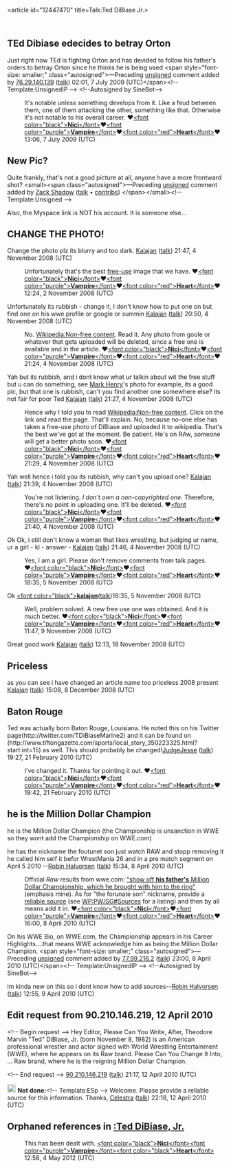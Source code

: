 <article id="12447470" title=Talk:Ted DiBiase Jr.>
	<talkpage id="12447470" title="Talk:Ted DiBiase Jr.">
{{Talk header}}
{{ArticleHistory
|action1=GAN
|action1date=15:38, 22 August 2009 (UTC)
|action1link=Talk:Ted DiBiase, Jr./GA1
|action1result=listed
|action1oldid=309008604
|action2=GTC
|action2date=16:15, 22 September 2009
|action2link=Wikipedia:Featured topic candidates/The Legacy/archive1
|action2result=promoted
|action2oldid=315313209
|ftname=The Legacy
|currentstatus=GA
|topic=everydaylife
}}
{{WikiProjectBannerShell|blp=yes|1=
{{WikiProject Biography|living=yes|class=GA|sports-work-group=yes|sports-priority=low|listas=Dibiase, Ted, Jr.}}
{{WikiProject Professional wrestling|class=GA|importance=Low}}
{{WikiProject United States|class=GA|importance=Low|MS=yes|MS-importance=Low|listas=Dibiase, Ted, Jr.}}
}}

== TEd Dibiase edecides to betray Orton ==
Just right now TEd is fighting Orton and has devided to follow his father's orders to betray Orton since he thinks he is being used  &lt;span style=&quot;font-size: smaller;&quot; class=&quot;autosigned&quot;&gt;—Preceding [[Wikipedia:Signatures|unsigned]] comment added by [[Special:Contributions/76.29.140.139|76.29.140.139]] ([[User talk:76.29.140.139|talk]]) 02:01, 7 July 2009 (UTC)&lt;/span&gt;&lt;!-- Template:UnsignedIP --&gt; &lt;!--Autosigned by SineBot--&gt;
:It's notable unless something develops from it. Like a feud between them, one of them attacking the other, something like that. Otherwise it's not notable to his overall career. ♥[[User:NiciVampireHeart|&lt;font color=&quot;black&quot;&gt;'''Nici'''&lt;/font&gt;]]♥[[User_talk:NiciVampireHeart|&lt;font color=&quot;purple&quot;&gt;'''Vampire'''&lt;/font&gt;]]♥[[Special:Contributions/NiciVampireHeart|&lt;font color=&quot;red&quot;&gt;'''Heart'''&lt;/font&gt;]]♥ 13:06, 7 July 2009 (UTC)

== New Pic? ==

Quite frankly, that's not a good picture at all, anyone have a more frontward shot? &lt;small&gt;&lt;span class=&quot;autosigned&quot;&gt;—Preceding [[Wikipedia:Signatures|unsigned]] comment added by [[User:Zack Shadow|Zack Shadow]] ([[User talk:Zack Shadow|talk]] • [[Special:Contributions/Zack Shadow|contribs]]) &lt;/span&gt;&lt;/small&gt;&lt;!-- Template:Unsigned --&gt;

Also, the Myspace link is NOT his account.  It is someone else...

== CHANGE THE PHOTO! ==

Change the photo plz its blurry and too dark.  [[User:Kalajan|Kalajan]] ([[User talk:Kalajan|talk]]) 21:47, 4 November 2008 (UTC)
:Unfortunately that's the best [[Wikipedia:Non-free content|free-use]] image that we have. ♥[[User:NiciVampireHeart|&lt;font color=&quot;black&quot;&gt;'''Nici'''&lt;/font&gt;]]♥[[User_talk:NiciVampireHeart|&lt;font color=&quot;purple&quot;&gt;'''Vampire'''&lt;/font&gt;]]♥[[Special:Contributions/NiciVampireHeart|&lt;font color=&quot;red&quot;&gt;'''Heart'''&lt;/font&gt;]]♥ 12:24, 2 November 2008 (UTC)

Unfortunately its rubbish - change it, I don't know how to put one on but find one on his wwe profile or google or summin [[User:Kalajan|Kalajan]] ([[User talk:Kalajan|talk]]) 20:50, 4 November 2008 (UTC)
:No. [[WP:FU|Wikipedia:Non-free content]]. Read it. Any photo from goole or whatever that gets uploaded will be deleted, since a free one is available and in the article. ♥[[User:NiciVampireHeart|&lt;font color=&quot;black&quot;&gt;'''Nici'''&lt;/font&gt;]]♥[[User_talk:NiciVampireHeart|&lt;font color=&quot;purple&quot;&gt;'''Vampire'''&lt;/font&gt;]]♥[[Special:Contributions/NiciVampireHeart|&lt;font color=&quot;red&quot;&gt;'''Heart'''&lt;/font&gt;]]♥ 21:24, 4 November 2008 (UTC)

Yah but its rubbish, and i dont know what ur talkin about wit the free stuff but u can do something, see [[Mark Henry]]'s photo for example, its a good pic, but that one is rubbish, can't you find another one somewhere else? its not fair for poor Ted [[User:Kalajan|Kalajan]] ([[User talk:Kalajan|talk]]) 21:27, 4 November 2008 (UTC)
:Hence why I told you to read [[WP:FU|Wikipedia:Non-free content]]. Click on the link and read the page. That'll explain. No, because no-one else has taken a free-use photo of DiBiase and uploaded it to wikipedia. That's the best we've got at the moment. Be patient. He's on RAw, someone will get a better photo soon. ♥[[User:NiciVampireHeart|&lt;font color=&quot;black&quot;&gt;'''Nici'''&lt;/font&gt;]]♥[[User_talk:NiciVampireHeart|&lt;font color=&quot;purple&quot;&gt;'''Vampire'''&lt;/font&gt;]]♥[[Special:Contributions/NiciVampireHeart|&lt;font color=&quot;red&quot;&gt;'''Heart'''&lt;/font&gt;]]♥ 21:29, 4 November 2008 (UTC)

Yah well hence i told you its rubbish, why can't you upload one? [[User:Kalajan|Kalajan]] ([[User talk:Kalajan|talk]]) 21:39, 4 November 2008 (UTC)
:You're not listening. ''I don't own a non-copyrighted one.'' Therefore, there's no point in uploading one. It'll be deleted. ♥[[User:NiciVampireHeart|&lt;font color=&quot;black&quot;&gt;'''Nici'''&lt;/font&gt;]]♥[[User_talk:NiciVampireHeart|&lt;font color=&quot;purple&quot;&gt;'''Vampire'''&lt;/font&gt;]]♥[[Special:Contributions/NiciVampireHeart|&lt;font color=&quot;red&quot;&gt;'''Heart'''&lt;/font&gt;]]♥ 21:40, 4 November 2008 (UTC)

Ok Ok, i still don't know a woman that likes wrestling, but judging ur name, ur a girl - kl - answer - [[User:Kalajan|Kalajan]] ([[User talk:Kalajan|talk]]) 21:46, 4 November 2008 (UTC)
:Yes, I am a girl. Please don't remove comments from talk pages. ♥[[User:NiciVampireHeart|&lt;font color=&quot;black&quot;&gt;'''Nici'''&lt;/font&gt;]]♥[[User_talk:NiciVampireHeart|&lt;font color=&quot;purple&quot;&gt;'''Vampire'''&lt;/font&gt;]]♥[[Special:Contributions/NiciVampireHeart|&lt;font color=&quot;red&quot;&gt;'''Heart'''&lt;/font&gt;]]♥ 18:35, 5 November 2008 (UTC)

Ok [[User:kalajan|&lt;font color=&quot;black&quot;&gt;'''kalajan''']]([[User_talk:kalajan|talk]])18:35, 5 November 2008 (UTC)
:Well, problem solved. A new free use one was obtained. And it is much better. ♥[[User:NiciVampireHeart|&lt;font color=&quot;black&quot;&gt;'''Nici'''&lt;/font&gt;]]♥[[User_talk:NiciVampireHeart|&lt;font color=&quot;purple&quot;&gt;'''Vampire'''&lt;/font&gt;]]♥[[Special:Contributions/NiciVampireHeart|&lt;font color=&quot;red&quot;&gt;'''Heart'''&lt;/font&gt;]]♥ 11:47, 9 November 2008 (UTC)
Great good work [[User:Kalajan|Kalajan]] ([[User talk:Kalajan|talk]]) 12:13, 18 November 2008 (UTC)

==Priceless==
as you can see i have changed an article name too priceless 2008 present [[User:Kalajan|Kalajan]] ([[User talk:Kalajan|talk]]) 15:08, 8 December 2008 (UTC)


== Baton Rouge ==

Ted was actually born Baton Rouge, Louisiana. He noted this on his Twitter page(http://twitter.com/TDiBiaseMarine2) and it can be found on (http://www.tiftongazette.com/sports/local_story_350223325.html?start:int=15) as well. This should probably be changed![[User:JudgeJesse|JudgeJesse]] ([[User talk:JudgeJesse|talk]]) 19:27, 21 February 2010 (UTC)
:{{Done}} I've changed it. Thanks for pointing it out. ♥[[User:NiciVampireHeart|&lt;font color=&quot;black&quot;&gt;'''Nici'''&lt;/font&gt;]]♥[[User_talk:NiciVampireHeart|&lt;font color=&quot;purple&quot;&gt;'''Vampire'''&lt;/font&gt;]]♥[[Special:Contributions/NiciVampireHeart|&lt;font color=&quot;red&quot;&gt;'''Heart'''&lt;/font&gt;]]♥ 19:42, 21 February 2010 (UTC)

== he is the Million Dollar Champion ==

he is the Million Dollar Champion (the Championship is unsanction in WWE so they wont add the Championship on WWE.com)

he has the nickname the foutunet son just watch RAW and stopp removing it he called him self it befor WrestMania 26 and in a pre match segment on April 5 2010 --[[User:Robin Halvorsen|Robin Halvorsen]] ([[User talk:Robin Halvorsen|talk]]) 15:34, 8 April 2010 (UTC)
:Official ''Raw'' results from wwe.com: [http://www.wwe.com/shows/raw/results/14041804/ &quot;show off '''his father's''' Million Dollar Championship, which he brought with him to the ring&quot;] (emphasis mine). As for &quot;the forunate son&quot; nickname, provide a [[WP:RS|reliable source]] (see [[WP:PW/SG#Sources]] for a listing) and then by all means add it in. ♥[[User:NiciVampireHeart|&lt;font color=&quot;black&quot;&gt;'''Nici'''&lt;/font&gt;]]♥[[User_talk:NiciVampireHeart|&lt;font color=&quot;purple&quot;&gt;'''Vampire'''&lt;/font&gt;]]♥[[Special:Contributions/NiciVampireHeart|&lt;font color=&quot;red&quot;&gt;'''Heart'''&lt;/font&gt;]]♥ 16:00, 8 April 2010 (UTC)

On his WWE Bio, on WWE.com, the Championship appears in his Career Highlights....that means WWE acknowledge him as being the Million Dollar Champion.  &lt;span style=&quot;font-size: smaller;&quot; class=&quot;autosigned&quot;&gt;—Preceding [[Wikipedia:Signatures|unsigned]] comment added by [[Special:Contributions/77.99.216.2|77.99.216.2]] ([[User talk:77.99.216.2|talk]]) 23:00, 8 April 2010 (UTC)&lt;/span&gt;&lt;!-- Template:UnsignedIP --&gt; &lt;!--Autosigned by SineBot--&gt;

im kinda new on this so i dont know how to add sources--[[User:Robin Halvorsen|Robin Halvorsen]] ([[User talk:Robin Halvorsen|talk]]) 12:55, 9 April 2010 (UTC)

== Edit request from 90.210.146.219, 12 April 2010 ==

{{tld|editsemiprotected}}
&lt;!-- Begin request --&gt;
Hey Editor, Please Can You Write, After, Theodore Marvin &quot;Ted&quot; DiBiase, Jr. (born November 8, 1982) is an American professional wrestler and actor signed with World Wrestling Entertainment (WWE), where he appears on its Raw brand. Please Can You Change It Into, ... Raw brand, where he is the reigning Million Dollar Champion.

&lt;!-- End request --&gt;
[[Special:Contributions/90.210.146.219|90.210.146.219]] ([[User talk:90.210.146.219|talk]]) 21:17, 12 April 2010 (UTC)

[[File:Red information icon with gradient background.svg|20px|link=|alt=]] '''Not done:'''&lt;!-- Template:ESp --&gt; Welcome. Please provide a reliable source for this information. Thanks, [[User:Celestra|Celestra]] ([[User talk:Celestra|talk]]) 22:18, 12 April 2010 (UTC)

== Orphaned references in [[:Ted DiBiase, Jr.]] ==

{{hidden|Orphaned references|
I check pages listed in [[:Category:Pages with incorrect ref formatting]] to try to fix reference errors. One of the things I do is look for content for [[User:AnomieBOT/docs/OrphanReferenceFixer|orphaned references]] in wikilinked articles. I have found content for some of [[:Ted DiBiase, Jr.]]'s orphans, the problem is that I found more than one version. I can't determine which (if any) is correct for ''this'' article, so I am asking for a sentient editor to look it over and copy the correct ref content into this article.

&lt;b&gt;Reference named &quot;Cage&quot;:&lt;/b&gt;&lt;ul&gt;
&lt;li&gt;From [[Marty Jannetty]]: {{cite web|url=http://www.cagematch.net/?id=2&amp;nr=988&amp;name=Marty+Jannetty|title=Cagematch profile}}&lt;/li&gt;
&lt;li&gt;From [[Jim Duggan]]: {{cite web |url=http://www.cagematch.de/?id=2&amp;nr=1107 |title=Cagematch profile}}&lt;/li&gt;
&lt;li&gt;From [[Dynamite Kid]]: {{cite web|url=http://www.cagematch.de/?id=2&amp;nr=1021|title=Cagematch profile}}&lt;/li&gt;
&lt;li&gt;From [[Nick Dinsmore]]: {{cite web|url=http://www.cagematch.de/?id=2&amp;nr=125|title=Cagematch profile}}&lt;/li&gt;
&lt;li&gt;From [[Mike Bucci]]: {{cite web|url=http://cagematch.de/?id=2&amp;nr=192|title=Cagematch profile|publisher=Cagematch|accessdate=2010-02-23}}&lt;/li&gt;
&lt;li&gt;From [[Sylvain Grenier]]: {{cite web|url=http://www.cagematch.net/?id=2&amp;nr=82&amp;name=Sylvan+Grenier|title=Cagematch profile}}&lt;/li&gt;
&lt;li&gt;From [[Alberto Del Rio]]: {{cite web|url=http://www.cagematch.de/?id=2&amp;nr=1407&amp;gimmick=Dos+Caras+Jr.|title=Cagematch profile}}&lt;/li&gt;
&lt;li&gt;From [[Ron Simmons]]: {{cite web|url=http://cagematch.net/?id=2&amp;nr=715&amp;gimmick=Ron+Simmons|title=Cagematch profile}}&lt;/li&gt;
&lt;li&gt;From [[Claudio Castagnoli]]: {{cite web|url=http://cagematch.de/?id=2&amp;nr=257|title=Cagematch profile|accessdate=2009-12-16|publisher=Cagematch}} {{verify credibility|failed=y|date=April 2012}}&lt;/li&gt;
&lt;li&gt;From [[Scott Garland (wrestler)]]: {{cite web|url=http://www.cagematch.de/?id=2&amp;nr=527&amp;name=Scotty+2+Hotty|title=Cagematch profile}}&lt;/li&gt;
&lt;li&gt;From [[Sheamus]]: {{Cite web|url=http://www.cagematch.de/?id=2&amp;nr=2641&amp;name=Sheamus+O'Shaunessy|title=Sheamus|publisher=Cagematch|accessdate=2009-12-15}} {{verify credibility|failed=yes|date=May 2012}}&lt;/li&gt;
&lt;li&gt;From [[Yoshihiro Tajiri]]: {{cite web|url=http://cagematch.de/?id=2&amp;nr=54|title=Cagematch.net profile |accessdate=2010-01-24|publisher=Cagematch}}&lt;/li&gt;
&lt;li&gt;From [[Scott Irwin]]: {{cite web|url=http://www.cagematch.de/?id=2&amp;nr=1574&amp;name=Scott+Irwin|title=Cagematch profile}}&lt;/li&gt;
&lt;li&gt;From [[Monty Sopp]]: {{cite web|url=http://www.cagematch.net/?id=2&amp;nr=1081&amp;name=Billy|title=Cagematch profile}}&lt;/li&gt;
&lt;li&gt;From [[Brian Gerard James]]: {{cite web|url=http://www.cagematch.de/?id=2&amp;nr=760&amp;gimmick=BG+James|title=Cagematch profile}} {{verify credibility|failed=y|date=May 2012}}&lt;/li&gt;
&lt;li&gt;From [[Kevin Nash]]: {{cite web|url=http://www.cagematch.de/?id=2&amp;nr=429|title=Cagematch profile}}&lt;/li&gt;
&lt;li&gt;From [[Ryback (wrestler)]]: {{cite web|url=http://www.cagematch.de/?id=2&amp;nr=2624|title=Cagematch profile}}&lt;/li&gt;
&lt;li&gt;From [[Sean Morley]]: {{cite web|url=http://www.cagematch.de/?id=2&amp;nr=588&amp;gimmick=Val+Venis|title=Cagematch profile}}&lt;/li&gt;
&lt;li&gt;From [[Ron Killings]]: {{cite web|url=http://www.cagematch.de/?id=2&amp;nr=200|title=Cagematch profile}}&lt;/li&gt;
&lt;li&gt;From [[Darren Young (wrestler)]]: {{Cite web|url=http://www.cagematch.de/?id=2&amp;nr=2040|title=Cagematch profile|accessdate=March 4, 2010|work=Cagematch}}&lt;/li&gt;
&lt;li&gt;From [[Ted DiBiase]]: {{cite web|url=http://www.cagematch.de/?id=2&amp;nr=1034|title=Cagematch profile}}&lt;/li&gt;
&lt;li&gt;From [[Scott Steiner]]: {{cite web|url=http://www.cagematch.de/?id=2&amp;nr=844|title=Cagematch profile}}&lt;/li&gt;
&lt;li&gt;From [[Chuck Palumbo]]: {{cite web|url=http://www.cagematch.de/?id=2&amp;nr=74&amp;view=erfolge|title=Cagematch profile}}&lt;/li&gt;
&lt;li&gt;From [[Shawn Daivari]]: {{cite web|url=http://cagematch.de/?id=2&amp;nr=769|title=Cagematch profile|accessdate=2009-09-13}}&lt;/li&gt;
&lt;li&gt;From [[René Goguen]]: {{Cite web|url=http://www.cagematch.de/?id=2&amp;nr=813|title=Cagematch profile}} {{verify credibility|date=January 2011}}&lt;/li&gt;
&lt;li&gt;From [[Charles Wright (wrestler)]]: {{cite web|url=http://www.cagematch.de/?id=2&amp;nr=901&amp;name=Godfather|title=Cagematch profile}}&lt;/li&gt;
&lt;li&gt;From [[John Layfield]]: {{cite web|url=http://www.cagematch.de/?id=2&amp;nr=193&amp;gimmick=John+Bradshaw+Layfield|title=Cagematch profile}}&lt;/li&gt;
&lt;li&gt;From [[Carly Colón]]: {{cite web|url=http://www.cagematch.de/?id=2&amp;nr=208|title=Cagematch profile}} {{verify credibility|failed=yes|date=April 2012}}&lt;/li&gt;
&lt;li&gt;From [[Shane McMahon]]: {{cite web|url=http://www.cagematch.de/?id=2&amp;nr=548|title=Cagematch profile}}&lt;/li&gt;
&lt;li&gt;From [[Tazz]]: {{cite web|url=http://www.cagematch.de/?id=2&amp;nr=446|title=Cagematch profile}}&lt;/li&gt;
&lt;li&gt;From [[Dustin Rhodes]]: {{cite web|url=http://www.cagematch.de/?id=2&amp;nr=917&amp;name=Goldust|title=Cagematch profile}}&lt;/li&gt;
&lt;li&gt;From [[Armando Estrada]]: {{cite web|url=http://www.cagematch.de/?id=2&amp;nr=3093&amp;name=Armando+Estrada|title=Cagematch profile}}&lt;/li&gt;
&lt;li&gt;From [[William Regal]]: {{cite web|url=http://www.cagematch.de/?id=2&amp;nr=594|title=Cagematch profile}}&lt;/li&gt;
&lt;li&gt;From [[Rick Steiner]]: {{cite web|url=http://www.cagematch.de/?id=2&amp;nr=201|title=Rick Steiner's Cagematch profile}} {{verify credibility|failed=yes|date=April 2012}}&lt;/li&gt;
&lt;li&gt;From [[Lance Storm]]: {{cite web|url=http://www.cagematch.de/?id=2&amp;nr=311&amp;gimmick=Lance+Storm|title=Cagematch profile}} {{verify credibility|failed=y|date=April 2012}}&lt;/li&gt;
&lt;li&gt;From [[Michael McGillicutty]]: {{cite web|url=http://www.cagematch.de/?id=2&amp;nr=5271|title=Cagematch profile}}&lt;/li&gt;
&lt;li&gt;From [[Consequences Creed]]: {{cite web|url=http://www.cagematch.de/?id=2&amp;nr=4955|title=Cagematch profile}}&lt;/li&gt;
&lt;li&gt;From [[Rob Van Dam]]: {{cite web|url=http://www.cagematch.de/?id=2&amp;nr=866&amp;gimmick=Rob+Van+Dam|title=Cagematch profile}}&lt;/li&gt;
&lt;li&gt;From [[Chris Jericho]]: {{cite web|url=http://www.cagematch.de/?id=2&amp;nr=758|title=Cagematch profile}}&lt;/li&gt;
&lt;li&gt;From [[Brodie Lee]]: {{cite web|url=http://cagematch.de/?id=2&amp;nr=5244|title=Cagematch profile|work=Cagematch|accessdate=2010-05-31}}&lt;/li&gt;
&lt;li&gt;From [[Rey Mysterio]]: {{cite web|url=http://www.cagematch.de/?id=2&amp;nr=604|title=Cagematch profile}}&lt;/li&gt;
&lt;li&gt;From [[Paul London]]: {{cite web|url=http://www.cagematch.net/?id=2&amp;nr=972&amp;name=Paul+London|title=Cagematch profile}}&lt;/li&gt;
&lt;li&gt;From [[Ray Traylor]]: {{cite web|url=http://www.cagematch.de/?id=2&amp;nr=690|title=Big Bossman at Cagematch}}&lt;/li&gt;
&lt;li&gt;From [[Mr. Fuji]]: {{cite web|url=http://www.cagematch.de/?id=2&amp;nr=1070|title=Cagematch profile}}&lt;/li&gt;
&lt;li&gt;From [[Too Cool]]: {{cite web|url=http://www.cagematch.de/?id=28&amp;nr=87&amp;name=Too+Cool|title=Cagematch profile}}&lt;/li&gt;
&lt;li&gt;From [[Keith Walker]]: {{cite web|url=http://www.cagematch.de/?id=2&amp;nr=4138|title=Cagematch profile}}&lt;/li&gt;
&lt;/ul&gt;

&lt;b&gt;Reference named &quot;wwebio&quot;:&lt;/b&gt;&lt;ul&gt;
&lt;li&gt;From [[Kevin Nash]]: {{cite web|url=http://www.wwe.com/superstars/wwealumni/kevinnash|title=Kevin Nash's WWE Alumni profile|publisher=WWE|accessdate=2011-10-17}}&lt;/li&gt;
&lt;li&gt;From [[John Layfield]]: {{cite web|url=http://www.wwe.com/superstars/jbl|title=JBL Bio|accessdate=2012-03-18|publisher=WWE}}&lt;/li&gt;
&lt;li&gt;From [[Rosa Mendes]]: {{cite web|url=http://www.wwe.com/superstars/smackdown/rosamendes/bio/|title=Rosa Mendes Bio|accessdate=April 27, 2010|publisher=[[World Wrestling Entertainment]]}}&lt;/li&gt;
&lt;li&gt;From [[Mike Rotunda]]: {{cite web|url=http://www.wwe.com/superstars/wwealumni/irs/|title=IRS WWE Alumnni profile|accessdate=2010-05-25|publisher=[[World Wrestling Entertainment]]}}&lt;/li&gt;
&lt;li&gt;From [[Chavo Guerrero, Jr.]]: {{cite web|title=Chavo Guerrero|url=http://www.wwe.com/superstars/smackdown/chavoguerrero/bio/|publisher=[[WWE]]|archiveurl=http://web.archive.org/web/20100507022323/http://www.wwe.com/superstars/smackdown/chavoguerrero/bio/|archivedate=7 May 2010|accessdate=5 February 2012}}&lt;/li&gt;
&lt;li&gt;From [[CM Punk]]: {{cite web|url=http://www.wwe.com/superstars/raw/cmpunk/|title=Bio|accessdate=October 12, 2010|publisher=[[WWE]]}}&lt;/li&gt;
&lt;li&gt;From [[Ezekiel Jackson]]: {{cite web|url=http://www.wwe.com/superstars/smackdown/ezekieljackson/|title=Ezekiel Jackson Bio|accessdate=2010-12-18|publisher=[[World Wrestling Entertainment]]}}&lt;/li&gt;
&lt;li&gt;From [[Chris Jericho]]: {{cite web|url=http://www.wwe.com/superstars/chrisjericho|publisher=[[WWE]]|title= Chris Jericho profile|accessdate=2012-04-02}}&lt;/li&gt;
&lt;li&gt;From [[Ted DiBiase]]: {{cite web|url=http://www.wwe.com/superstars/halloffame/inductees/themilliondollarman/|title=The Million Dollar Man's WWE Hall of Fame profile|publisher=[[World Wrestling Entertainment]]|accessdate=2011-03-31}}&lt;/li&gt;
&lt;li&gt;From [[Jack Swagger]]: {{cite web|url=http://www.wwe.com/superstars/raw/jackswagger|title=WWE Bio|accessdate=2010-04-03|publisher=[[World Wrestling Entertainment]]}}&lt;/li&gt;
&lt;li&gt;From [[André the Giant]]: {{cite web|title=Andre the Giant: Bio|publisher=WWE|url=http://www.wwe.com/superstars/halloffame/inductees/andrethegiant|accessdate=2011-04-02}}&lt;/li&gt;
&lt;li&gt;From [[Vickie Guerrero]]: {{cite web|url=http://www.wwe.com/superstars/raw/vickieguerrero/|title=Vickie Guerrero's profile|publisher=[[World Wrestling Entertainment]]|accessdate=2011-03-15}}&lt;/li&gt;
&lt;li&gt;From [[Dave Batista]]: {{cite web |url=http://www.wwe.com/superstars/wwealumni/batista|title=Batista's WWE Alumni Profile|accessdate=3 April 2011|publisher=[[World Wrestling Entertainment]]}}&lt;/li&gt;
&lt;li&gt;From [[Charles Robinson (referee)]]: {{cite web|url=http://www.wwe.com/superstars/wwereferees/charlesrobinson/profile/|title=Bio|accessdate=2008-10-03|publisher=WWE}}&lt;/li&gt;
&lt;li&gt;From [[Fred Ottman]]: {{cite web|url=http://www.wwe.com/superstars/wwealumni/tugboat/|title=Tugboat's WWE Alumni Bio|accessdate=2010-05-26|publisher=[[World Wrestling Entertainment]]}}&lt;/li&gt;
&lt;li&gt;From [[Stone Cold Steve Austin]]: {{cite web| url = http://www.wwe.com/superstars/halloffame/inductees/stonecoldsteveaustin/bio/|title = WWE Hall of Fame Inductees &quot;Stone Cold&quot; Steve Austin Biography| publisher =[[World Wrestling Entertainment]]| accessdate = 2009-05-26}}&lt;/li&gt;
&lt;li&gt;From [[Gregory Helms]]: {{cite web|url=http://www.wwe.com/shows/ecw/superstars/gregoryhelms/bio/|title=Gregory Helms Bio|accessdate=2008-04-15|publisher=[[World Wrestling Entertainment]]|archiveurl=http://www.webcitation.org/5nn6sWZqf|archivedate=2010-02-24}}&lt;/li&gt;
&lt;li&gt;From [[Justin Roberts]]: {{cite web|url=http://www.wwe.com/superstars/raw/justinroberts/|title=WWE Bio|accessdate=2009-10-09|publisher=[[World Wrestling Entertainment]]}}&lt;/li&gt;
&lt;li&gt;From [[Sgt. Slaughter]]: {{cite web|url=http://www.wwe.com/superstars/halloffame/inductees/sgtslaughter/|title=Sgt. Slaughter's Hall of Fame profile|publisher=[[WWE]]|accessdate=2011-05-06}}&lt;/li&gt;
&lt;li&gt;From [[Kofi Kingston]]: {{cite web|url=http://www.wwe.com/superstars/raw/kofikingston/|title=Kofi Kingston's WWE profile|publisher=[[WWE]]|accessdate=January 29, 2012}}&lt;/li&gt;
&lt;li&gt;From [[Bret Hart]]: {{cite web|url=http://www.wwe.com/superstars/halloffame/inductees/brethart/ |title=biography |publisher=[[World Wrestling Entertainment]] |accessdate=2011-03-29}}&lt;/li&gt;
&lt;li&gt;From [[John Tenta]]: {{cite web|title=Earthquake|url=http://www.wwe.com/superstars/wwealumni/earthquake/|work=WWE Alumni|publisher=[[WWE]]|accessdate=4 March 2012}}&lt;/li&gt;
&lt;li&gt;From [[Big John Studd]]: {{cite web|url=http://www.wwe.com/superstars/halloffame/inductees/bigjohnstudd|title=Big John Studd Hall of Fame profile|publisher=[[WWE]]|accessdate=2012-01-01}}&lt;/li&gt;
&lt;li&gt;From [[Yoshihiro Tajiri]]: {{cite web|url=http://www.wwe.com/superstars/tajiri|title=Tajiri's WWE Alumni Profile|publisher=WWE|accessdate=2012-03-19}}&lt;/li&gt;
&lt;li&gt;From [[Dustin Rhodes]]: {{cite web|url=http://www.wwe.com/superstars/raw/goldust|title=WWE bio}}&lt;/li&gt;
&lt;li&gt;From [[William Mueller]]: {{cite web|url=http://www.wwe.com/superstars/raw/murdoch1/bio/|title=Trevor Murdoch Bio|accessdate=|publisher=WWE|archiveurl=http://web.archive.org/web/20070427091809/http://www.wwe.com/superstars/raw/murdoch1/bio/|archivedate=April 27, 2007}}&lt;/li&gt;
&lt;li&gt;From [[Edge (wrestler)]]: {{cite web|url=http://www.wwe.com/superstars/edge|title=Edge's WWE Profile|accessdate=2010-10-05|publisher=[[World Wrestling Entertainment]]}}&lt;/li&gt;
&lt;li&gt;From [[Amy Dumas]]: {{cite web|url=http://www.wwe.com/superstars/lita|title=Lita's Alumni Profile|publisher=WWE|accessdate=2012-03-19}}&lt;/li&gt;
&lt;li&gt;From [[Tyson Kidd]]: {{cite web|url=http://www.wwe.com/superstars/smackdown/tysonkidd/|title=Tyson Kidd Bio|accessdate=April 27, 2011|publisher=[[WWE]]}}&lt;/li&gt;
&lt;li&gt;From [[Dwayne Johnson]]: {{cite web|url=http://www.wwe.com/superstars/wwealumni/therock/|title=Dwayne &quot;The Rock&quot; Johnson|work=WWE Alumni|publisher=[[WWE]]|accessdate=9 March 2012}}&lt;/li&gt;
&lt;li&gt;From [[Pat Patterson (wrestler)]]: {{cite web|url=http://www.wwe.com/superstars/halloffame/inductees/patpatterson|title=Pat Patterson's Hall of Fame profile|publisher=[[WWE]]|accessdate=2011-04-28}}&lt;/li&gt;
&lt;li&gt;From [[Ron Simmons]]: {{cite web|url=http://www.wwe.com/superstars/wwealumni/ronsimmons/|title=Ron Simmons's WWE Alumni Bio|accessdate=2010-05-26|publisher=[[World Wrestling Entertainment]]}}&lt;/li&gt;
&lt;li&gt;From [[Steve Keirn]]: {{cite web|url=http://www.wwe.com/superstars/wwealumni/skinner|title=Skinner's WWE Alumni profile|publisher=[[WWE]]|accessdate=2011-09-05}}&lt;/li&gt;
&lt;li&gt;From [[Jim Duggan]]: {{cite web|url=http://www.wwe.com/superstars/halloffame/inductees/hacksawjimduggan/| title=WWE Hall of Fame profile|publisher=WWE|accessdate=2011-03-29}}&lt;/li&gt;
&lt;li&gt;From [[Adam Birch]]: {{cite web|url=http://www.wwe.com/superstars/smackdown/joeymercury/|title=Joey Mercury Profile|accessdate=2010-07-23|publisher=[[World Wrestling Entertainment]]| archiveurl= http://web.archive.org/web/20100727032543/http://www.wwe.com/superstars/smackdown/joeymercury/| archivedate= 27 July 2010 &lt;!--DASHBot--&gt;| deadurl= no}}&lt;/li&gt;
&lt;li&gt;From [[Davey Boy Smith]]: {{cite web|url=http://www.wwe.com/superstars/wwealumni/britishbulldog|title=The British Bulldog's WWE Alumni Bio|accessdate=2011-04-03|publisher=[[World Wrestling Entertainment]]}}&lt;/li&gt;
&lt;li&gt;From [[The Miz]]: {{cite web|url=http://www.wwe.com/superstars/raw/themiz|title=The Miz Bio|accessdate=April 14, 2009|publisher=[[World Wrestling Entertainment]]}}&lt;/li&gt;
&lt;/ul&gt;

&lt;b&gt;Reference named &quot;OWW&quot;:&lt;/b&gt;&lt;ul&gt;
&lt;li&gt;From [[Britani Knight]]: {{cite web|url=http://www.onlineworldofwrestling.com/profiles/b/britani-knight.html|title=Britani Knight|accessdate=20 March 2012|publisher=Online World of Wrestling}}&lt;/li&gt;
&lt;li&gt;From [[Yokozuna (wrestler)]]: {{cite news|url=http://www.onlineworldofwrestling.com/profiles/y/yokozuna.html|title=Yokozuna Bio|publisher=Online World of Wrestling|accessdate=2007-06-28}}&lt;/li&gt;
&lt;li&gt;From [[Jack Doan]]: {{cite web|url=http://www.onlineworldofwrestling.com/profiles/j/jack-doan.html|title=Jack Doan's Profile}}&lt;/li&gt;
&lt;li&gt;From [[List of family relations in professional wrestling]]: {{cite web |url=http://www.onlineworldofwrestling.com/information/relations/ |title=Wrestling Relations List |author= |year= |work=Info |publisher=OnlineWorldofWrestling.com |accessdate=30 December 2010}}&lt;/li&gt;
&lt;li&gt;From [[Rikishi (wrestler)]]: {{cite web |url=http://www.onlineworldofwrestling.com/profiles/r/rikishi.html |title=Online World of Wrestling|accessdate=2008-03-13}}&lt;/li&gt;
&lt;li&gt;From [[Wade Barrett]]: {{cite web|url=http://www.onlineworldofwrestling.com/profiles/w/wade-barrett.html|title=Wade Barrett profile|accessdate=8 June 2008|publisher=Online World of Wrestling}}&lt;/li&gt;
&lt;li&gt;From [[Michael McGillicutty]]: {{cite web|url=http://www.onlineworldofwrestling.com/profiles/m/michael-mcgillicutty.html|title=Michael McGillicutty|publisher=Online World of Wrestling|accessdate=2010-08-04}}&lt;/li&gt;
&lt;li&gt;From [[Ryan Nemeth]]: {{cite web|url=http://www.onlineworldofwrestling.com/profiles/b/briley-pierce.html|title=Profile|publisher=Online World of Wrestling|accessdate=2010-10-02}}&lt;/li&gt;
&lt;li&gt;From [[Ettore Ewen]]: {{cite web|url=http://www.onlineworldofwrestling.com/profiles/b/big-e-langston.html|title=Profile|publisher=Online World of Wrestling|accessdate=2012-02-28}}&lt;/li&gt;
&lt;li&gt;From [[Jack Lanza]]: {{cite web|url=http://www.onlineworldofwrestling.com/profiles/b/blackjack-lanza.html|title=Jack Lanza's Profile|publisher=Online World of Wrestling|accessdate=2007-08-17}}&lt;/li&gt;
&lt;li&gt;From [[Alex Riley]]: {{cite web|url=http://www.onlineworldofwrestling.com/profiles/a/alex-riley.html|title=Alex Riley Profile|publisher=Online World of Wrestling|accessdate=2010-03-30}}&lt;/li&gt;
&lt;li&gt;From [[Edward Leslie]]: {{cite web|url=http://www.onlineworldofwrestling.com/profiles/b/brutus-beefcake.html|title=Leslie's profile|publisher=Online World of Wrestling|accessdate=2009-10-20}}&lt;/li&gt;
&lt;li&gt;From [[Beth Phoenix]]: {{cite web|url=http://www.onlineworldofwrestling.com/profiles/b/beth-phoenix.html|title=Beth Phoenix|accessdate=2008-07-13|publisher=Online World of Wrestling}}&lt;/li&gt;
&lt;li&gt;From [[Adnan Al-Kaissie]]: {{cite web | url=http://www.onlineworldofwrestling.com/profiles/a/adnan-el-kaisee.html | title= Wrestler Profile: Adnan El Kaisee | accessdate= January 30, 2010 | publisher=Online World of Wrestling| archiveurl = http://www.webcitation.org/5et9audKd | archivedate = 2009-02-26| deadurl=no}}&lt;/li&gt;
&lt;li&gt;From [[Sean Morley]]: {{cite web|url=http://www.onlineworldofwrestling.com/profiles/v/val-venis.html|title=Sean Morley's OWW Profile|publisher=Online World of Wrestling|accessdate=2007-08-25}}&lt;/li&gt;
&lt;li&gt;From [[Hulk Hogan]]: {{cite web|url=http://www.onlineworldofwrestling.com/profiles/h/hulk-hogan.html|title=Hulk Hogan's Profile|accessdate=2007-12-10|publisher=Online World of Wrestling}}&lt;/li&gt;
&lt;li&gt;From [[Kenta Kobayashi]]: {{cite web|url=http://www.onlineworldofwrestling.com/profiles/k/kenta.html|title=KENTA|publisher=Online World of Wrestling|accessdate=2009-07-20}}&lt;/li&gt;
&lt;li&gt;From [[Sterling James Keenan]]: {{cite web|url=http://www.onlineworldofwrestling.com/profiles/s/sterling-james-keenan.html|title=Sterling James Keenan|accessdate=January 9, 2012|publisher=Online World of Wrestling}}&lt;/li&gt;
&lt;li&gt;From [[Zack Ryder]]: {{Cite web|title=Zack Ryder at Online World of Wrestling|url=http://www.onlineworldofwrestling.com/profiles/z/zack-ryder.html|accessdate=2010-05-20}}&lt;/li&gt;
&lt;li&gt;From [[Abraham Washington]]: {{cite web|url=http://www.onlineworldofwrestling.com/profiles/a/abraham-washington.html|title=Profile|date=2009-07-04|accessdate=2009-07-05|publisher=Online World of Wrestling| archiveurl= http://web.archive.org/web/20090622174706/http://www.onlineworldofwrestling.com/profiles/a/abraham-washington.html| archivedate= 22 June 2009 &lt;!--DASHBot--&gt;| deadurl= no}}&lt;/li&gt;
&lt;li&gt;From [[Afa Anoaʻi]]: {{cite web|url=http://www.onlineworldofwrestling.com/profiles/w/wild-samoans.html|title=The Wild Samoans|publisher=OnlineWorldOfWrestling.com|accessdate=2007-05-30| archiveurl= http://web.archive.org/web/20070712141212/http://www.onlineworldofwrestling.com/profiles/w/wild-samoans.html| archivedate= 12 July 2007 &lt;!--DASHBot--&gt;| deadurl= no}}&lt;/li&gt;
&lt;li&gt;From [[Leo Kruger]]: {{cite web|url=http://www.onlineworldofwrestling.com/profiles/l/leo-kruger.html|title=Leo Kruger|accessdate=29 December 2011|publisher=Online World of Wrestling}}&lt;/li&gt;
&lt;li&gt;From [[Ted DiBiase]]: {{cite web |url=http://www.onlineworldofwrestling.com/profiles/t/ted-dibiase.html|title=Ted DiBiase's OWW Profile|accessdate=2007-10-14 |publisher=Online World of Wrestling}}&lt;/li&gt;
&lt;li&gt;From [[Michael Hutter]]: {{cite web|url=http://www.onlineworldofwrestling.com/profiles/d/derrick-bateman.html|title=Michael Hutter|accessdate=2010-12-10|publisher=Online World of Wrestling}}&lt;/li&gt;
&lt;li&gt;From [[Ron Simmons]]: {{cite web|url=http://www.onlineworldofwrestling.com/profiles/r/ron-simmons.html|title=OWW Profile|publisher=Online World Of Wrestling|accessdate=2007-09-23}}&lt;/li&gt;
&lt;li&gt;From [[David Otunga]]: {{cite web|url=http://www.onlineworldofwrestling.com/profiles/d/david-otunga.html|title=David Otunga|accessdate=2009-09-28|publisher=Online World of Wrestling}}&lt;/li&gt;
&lt;li&gt;From [[Brodus Clay]]: {{cite web|url=http://www.onlineworldofwrestling.com/profiles/b/brodus-clay.html|title=Brodus Clay|accessdate=2011-01-04|publisher=Online World of Wrestling}}&lt;/li&gt;
&lt;/ul&gt;

I apologize if any of the above are effectively identical; I am just a simple computer program, so I can't determine whether minor differences are significant or not. [[User:AnomieBOT|AnomieBOT]][[User talk:AnomieBOT|&lt;font color=&quot;#888800&quot;&gt;⚡&lt;/font&gt;]] 12:27, 4 May 2012 (UTC)
|headerstyle=background:#FF6347|bodystyle=text-align:center}}
:This has been dealt with. [[User:NiciVampireHeart|&lt;font color=&quot;black&quot;&gt;'''Nici'''&lt;/font&gt;]][[User_talk:NiciVampireHeart|&lt;font color=&quot;purple&quot;&gt;'''Vampire'''&lt;/font&gt;]][[Special:Contributions/NiciVampireHeart|&lt;font color=&quot;black&quot;&gt;'''Heart'''&lt;/font&gt;]] 12:58, 4 May 2012 (UTC)
	</talkpage>
</article>
